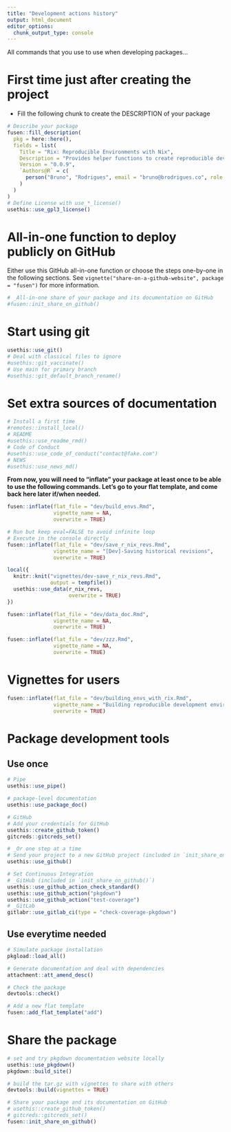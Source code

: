 ```yaml
---
title: "Development actions history"
output: html_document
editor_options: 
  chunk_output_type: console
---
```


All commands that you use to use when developing packages...

# First time just after creating the project

- Fill the following chunk to create the DESCRIPTION of your package

```r
# Describe your package
fusen::fill_description(
  pkg = here::here(),
  fields = list(
    Title = "Rix: Reproducible Environments with Nix",
    Description = "Provides helper functions to create reproducible development environments using the Nix package manager.",
    Version = "0.0.9",
    `Authors@R` = c(
      person("Bruno", "Rodrigues", email = "bruno@brodrigues.co", role = c("aut", "cre"), comment = c(ORCID = "0000-0002-3211-3689"))
    )
  )
)
# Define License with use_*_license()
usethis::use_gpl3_license()

```

# All-in-one function to deploy publicly on GitHub

Either use this GitHub all-in-one function or choose the steps one-by-one in the following sections.
See `vignette("share-on-a-github-website", package = "fusen")` for more information.

```r
# _All-in-one share of your package and its documentation on GitHub
#fusen::init_share_on_github()
```


# Start using git

```r
usethis::use_git()
# Deal with classical files to ignore
#usethis::git_vaccinate()
# Use main for primary branch
#usethis::git_default_branch_rename()
```

# Set extra sources of documentation

```r
# Install a first time
#remotes::install_local()
# README
#usethis::use_readme_rmd()
# Code of Conduct
#usethis::use_code_of_conduct("contact@fake.com")
# NEWS
#usethis::use_news_md()
```

**From now, you will need to "inflate" your package at least once to be able to use the following commands. Let's go to your flat template, and come back here later if/when needed.**

```r
fusen::inflate(flat_file = "dev/build_envs.Rmd",
               vignette_name = NA,
               overwrite = TRUE)
```

```r
# Run but keep eval=FALSE to avoid infinite loop
# Execute in the console directly
fusen::inflate(flat_file = "dev/save_r_nix_revs.Rmd",
               vignette_name = "[Dev]-Saving historical revisions",
               overwrite = TRUE)
```

```r
local({
  knitr::knit("vignettes/dev-save_r_nix_revs.Rmd",
              output = tempfile())
  usethis::use_data(r_nix_revs,
                    overwrite = TRUE)
})

```

```r
fusen::inflate(flat_file = "dev/data_doc.Rmd",
               vignette_name = NA,
               overwrite = TRUE)
```

```r
fusen::inflate(flat_file = "dev/zzz.Rmd",
               vignette_name = NA,
               overwrite = TRUE)
```

# Vignettes for users

```r
fusen::inflate(flat_file = "dev/building_envs_with_rix.Rmd",
               vignette_name = "Building reproducible development environments with {rix}",
               overwrite = TRUE)
```

# Package development tools
## Use once

```r
# Pipe
usethis::use_pipe()

# package-level documentation
usethis::use_package_doc()

# GitHub
# Add your credentials for GitHub
usethis::create_github_token()
gitcreds::gitcreds_set()

# _Or one step at a time
# Send your project to a new GitHub project (included in `init_share_on_github()`)
usethis::use_github()

# Set Continuous Integration
# _GitHub (included in `init_share_on_github()`)
usethis::use_github_action_check_standard()
usethis::use_github_action("pkgdown")
usethis::use_github_action("test-coverage")
# _GitLab
gitlabr::use_gitlab_ci(type = "check-coverage-pkgdown")
```

## Use everytime needed

```r
# Simulate package installation
pkgload::load_all()

# Generate documentation and deal with dependencies
attachment::att_amend_desc()

# Check the package
devtools::check()

# Add a new flat template
fusen::add_flat_template("add")
```

# Share the package

```r
# set and try pkgdown documentation website locally
usethis::use_pkgdown()
pkgdown::build_site()

# build the tar.gz with vignettes to share with others
devtools::build(vignettes = TRUE)

# Share your package and its documentation on GitHub
# usethis::create_github_token()
# gitcreds::gitcreds_set()
fusen::init_share_on_github()
```


